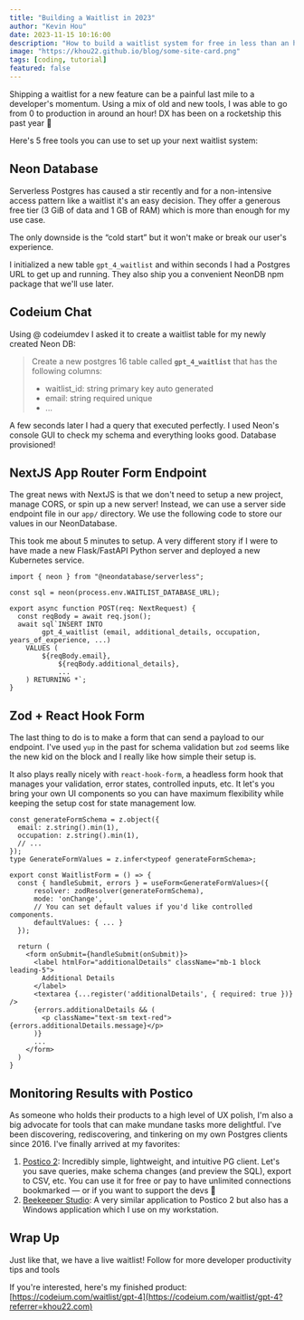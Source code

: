 ```yaml
---
title: "Building a Waitlist in 2023"
author: "Kevin Hou"
date: 2023-11-15 10:16:00
description: "How to build a waitlist system for free in less than an hour. I recently built a waitlist for a new feature and was shocked at how far developer tools have come."
image: "https://khou22.github.io/blog/some-site-card.png"
tags: [coding, tutorial]
featured: false
---
```


Shipping a waitlist for a new feature can be a painful last mile to a developer's momentum. Using a mix of old and new tools, I was able to go from 0 to production in around an hour! DX has been on a rocketship this past year 🚀

Here's 5 free tools you can use to set up your next waitlist system:

## Neon Database

Serverless Postgres has caused a stir recently and for a non-intensive access pattern like a waitlist it's an easy decision. They offer a generous free tier (3 GiB of data and 1 GB of RAM) which is more than enough for my use case.

The only downside is the “cold start” but it won't make or break our user's experience.

I initialized a new table `gpt_4_waitlist` and within seconds I had a Postgres URL to get up and running. They also ship you a convenient NeonDB npm package that we'll use later.

## Codeium Chat

Using @ codeiumdev I asked it to create a waitlist table for my newly created Neon DB:

> Create a new postgres 16 table called **`gpt_4_waitlist`** that has the following columns:
>
> - waitlist_id: string primary key auto generated
> - email: string required unique
> - ...

A few seconds later I had a query that executed perfectly. I used Neon's console GUI to check my schema and everything looks good. Database provisioned!

## NextJS App Router Form Endpoint

The great news with NextJS is that we don't need to setup a new project, manage CORS, or spin up a new server! Instead, we can use a server side endpoint file in our `app/` directory. We use the following code to store our values in our NeonDatabase.

This took me about 5 minutes to setup. A very different story if I were to have made a new Flask/FastAPI Python server and deployed a new Kubernetes service.

```tsx
import { neon } from "@neondatabase/serverless";

const sql = neon(process.env.WAITLIST_DATABASE_URL);

export async function POST(req: NextRequest) {
  const reqBody = await req.json();
  await sql`INSERT INTO
	    gpt_4_waitlist (email, additional_details, occupation, years_of_experience, ...)
	VALUES (
	    ${reqBody.email},
			${reqBody.additional_details},
			...
	) RETURNING *`;
}
```

## Zod + React Hook Form

The last thing to do is to make a form that can send a payload to our endpoint. I've used `yup` in the past for schema validation but `zod` seems like the new kid on the block and I really like how simple their setup is.

It also plays really nicely with `react-hook-form`, a headless form hook that manages your validation, error states, controlled inputs, etc. It let's you bring your own UI components so you can have maximum flexibility while keeping the setup cost for state management low.

```tsx
const generateFormSchema = z.object({
  email: z.string().min(1),
  occupation: z.string().min(1),
  // ...
});
type GenerateFormValues = z.infer<typeof generateFormSchema>;

export const WaitlistForm = () => {
  const { handleSubmit, errors } = useForm<GenerateFormValues>({
      resolver: zodResolver(generateFormSchema),
      mode: 'onChange',
      // You can set default values if you'd like controlled components.
      defaultValues: { ... }
  });

  return (
    <form onSubmit={handleSubmit(onSubmit)}>
      <label htmlFor="additionalDetails" className="mb-1 block leading-5">
        Additional Details
      </label>
      <textarea {...register('additionalDetails', { required: true })} />
      {errors.additionalDetails && (
        <p className="text-sm text-red">{errors.additionalDetails.message}</p>
      )}
      ...
    </form>
  )
}
```

## Monitoring Results with Postico

As someone who holds their products to a high level of UX polish, I'm also a big advocate for tools that can make mundane tasks more delightful. I've been discovering, rediscovering, and tinkering on my own Postgres clients since 2016. I've finally arrived at my favorites:

1. [Postico 2](https://eggerapps.at/postico2/): Incredibly simple, lightweight, and intuitive PG client. Let's you save queries, make schema changes (and preview the SQL), export to CSV, etc. You can use it for free or pay to have unlimited connections bookmarked — or if you want to support the devs 🙂
2. [Beekeeper Studio](https://www.beekeeperstudio.io/): A very similar application to Postico 2 but also has a Windows application which I use on my workstation.

## Wrap Up

Just like that, we have a live waitlist! Follow for more developer productivity tips and tools

If you're interested, here's my finished product: [https://codeium.com/waitlist/gpt-4](https://codeium.com/waitlist/gpt-4?referrer=khou22.com)
